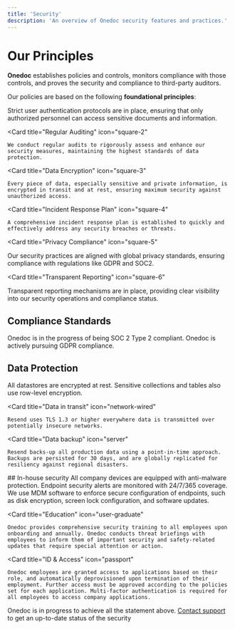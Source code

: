```yaml
---
title: 'Security'
description: 'An overview of Onedoc security features and practices.'
---
```


# Our Principles

**Onedoc** establishes policies and controls, monitors compliance with those controls, and proves the security and compliance to third-party auditors.

Our policies are based on the following **foundational principles**:

<CardGroup cols={2}>
  <Card
    title="Authentication"
    icon="square-1"
  >
    Strict user authentication protocols are in place, ensuring that only authorized personnel can access sensitive documents and information.
  </Card>

  <Card
    title="Regular Auditing"
    icon="square-2"
  >
    We conduct regular audits to rigorously assess and enhance our security measures, maintaining the highest standards of data protection.
  </Card>

  <Card
    title="Data Encryption"
    icon="square-3"
  >
    Every piece of data, especially sensitive and private information, is encrypted in transit and at rest, ensuring maximum security against unauthorized access.
  </Card>

  <Card
    title="Incident Response Plan"
    icon="square-4"
  >
    A comprehensive incident response plan is established to quickly and effectively address any security breaches or threats. 
 </Card>

  <Card
    title="Privacy Compliance"
    icon="square-5"
  >
Our security practices are aligned with global privacy standards, ensuring compliance with regulations like GDPR and SOC2.
  </Card>

  <Card
    title="Transparent Reporting"
    icon="square-6"
  >
Transparent reporting mechanisms are in place, providing clear visibility into our security operations and compliance status.
  </Card>
</CardGroup>

## Compliance Standards

<AccordionGroup>
<Accordion title="SOC 2 Type 2" icon="hourglass-clock">
    Onedoc is in the progress of being SOC 2 Type 2 compliant.
</Accordion>
<Accordion title="GDPR" icon="hourglass-clock">
    Onedoc is actively pursuing GDPR compliance.
</Accordion>
</AccordionGroup>

## Data Protection

<CardGroup cols={1}>
  <Card
    title="Data at rest"
    icon="database"
  >
    All datastores are encrypted at rest. Sensitive collections and tables also use row-level encryption.  
  </Card>

  <Card
    title="Data in transit"
    icon="network-wired"
  >
    Resend uses TLS 1.3 or higher everywhere data is transmitted over potentially insecure networks.  
  </Card>

  <Card
    title="Data backup"
    icon="server"
  >
    Resend backs-up all production data using a point-in-time approach. Backups are persisted for 30 days, and are globally replicated for resiliency against regional disasters.  
  </Card>
</CardGroup>
  ## In-house security

<CardGroup cols={1}>
  <Card
    title="Endpoint protection"
    icon="computer"
  >
    All company devices are equipped with anti-malware protection. Endpoint security alerts are monitored with 24/7/365 coverage. We use MDM software to enforce secure configuration of endpoints, such as disk encryption, screen lock configuration, and software updates.  
  </Card>

  <Card
    title="Education"
    icon="user-graduate"
  >
    Onedoc provides comprehensive security training to all employees upon onboarding and annually. Onedoc conducts threat briefings with employees to inform them of important security and safety-related updates that require special attention or action.  
  </Card>

  <Card
    title="ID & Access"
    icon="passport"
  >
    Onedoc employees are granted access to applications based on their role, and automatically deprovisioned upon termination of their employment. Further access must be approved according to the policies set for each application. Multi-factor authentication is required for all employees to access company applications.
  </Card>
</CardGroup>

<Warning> Onedoc is in progress to achieve all the statement above. [Contact support](www.codemuse.app) to get an up-to-date status of the security</Warning>
